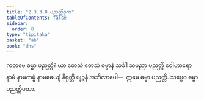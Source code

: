 ```yaml
---
title: "2.3.3.8 ပညတ္တိဒုက"
tableOfContents: false
sidebar:
  order: 8
type: "tipitaka"
basket: "ab"
book: "dhs"
---
```



<DynamicBreadcrumb />

<Division number="1315" book="dhs" e="ch" v="29" p="256">

<Paragraph number="2019" book="dhs">
ကတမေ ဓမ္မာ ပညတ္တိ? ယာ တေသံ တေသံ ဓမ္မာနံ သင်္ခါ သမညာ ပညတ္တိ ဝေါဟာရော နာမံ နာမကမ္မံ နာမဓေယျံ နိရုတ္တိ ဗျဉ္ဇနံ အဘိလာပေါ—  ဣမေ ဓမ္မာ ပညတ္တိ.
</Paragraph>

<Paragraph number="2020" book="dhs">
သဗ္ဗေဝ ဓမ္မာ ပညတ္တိပထာ.
</Paragraph>
</Division>
